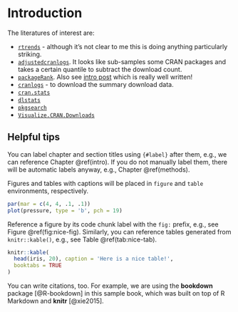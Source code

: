 # Introduction {#intro}


The literatures of interest are:

- [`rtrends`](https://cran.r-project.org/web/packages/rtrends/rtrends.pdf) - although it's not clear to me this is doing anything particularly striking.
- [`adjustedcranlogs`](https://github.com/tylermorganwall/adjustedcranlogs). It looks like sub-samples some CRAN packages and takes a certain quantile to subtract the download count. 
- [`packageRank`](https://github.com/lindbrook/packageRank). Also see [intro post](https://blog.r-hub.io/2020/05/11/packagerank-intro/) which is really well written!
- [`cranlogs`](https://github.com/r-hub/cranlogs) - to download the summary download data. 
- [`cran.stats`](https://github.com/arunsrinivasan/cran.stats)
- [`dlstats`](https://github.com/GuangchuangYu/dlstats)
- [`pkgsearch`](https://github.com/r-hub/pkgsearch/)
- [`Visualize.CRAN.Downloads`](https://cran.r-project.org/web/packages/Visualize.CRAN.Downloads/vignettes/Visualize.CRAN.Downloads.html)

## Helpful tips

You can label chapter and section titles using `{#label}` after them, e.g., we can reference Chapter \@ref(intro). If you do not manually label them, there will be automatic labels anyway, e.g., Chapter \@ref(methods).

Figures and tables with captions will be placed in `figure` and `table` environments, respectively.

```r
par(mar = c(4, 4, .1, .1))
plot(pressure, type = 'b', pch = 19)
```

Reference a figure by its code chunk label with the `fig:` prefix, e.g., see Figure \@ref(fig:nice-fig). Similarly, you can reference tables generated from `knitr::kable()`, e.g., see Table \@ref(tab:nice-tab).

```r
knitr::kable(
  head(iris, 20), caption = 'Here is a nice table!',
  booktabs = TRUE
)
```

You can write citations, too. For example, we are using the **bookdown** package [@R-bookdown] in this sample book, which was built on top of R Markdown and **knitr** [@xie2015].
